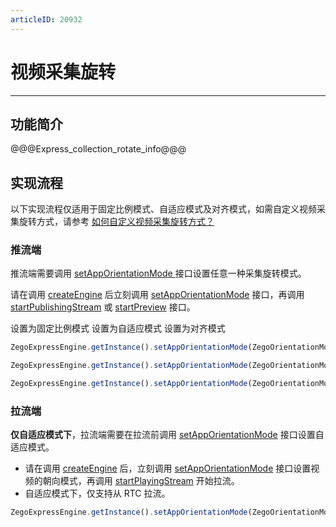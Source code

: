```yaml
---
articleID: 20932
---
```

# 视频采集旋转

- - -

## 功能简介

@@@Express_collection_rotate_info@@@

## 实现流程

<div class="mk-warning">

以下实现流程仅适用于固定比例模式、自适应模式及对齐模式，如需自定义视频采集旋转方式，请参考 [如何自定义视频采集旋转方式？](http://doc-zh.zego.im/faq/express_video_capture_rotation?product=ExpressVideo&platform=android)

</div>

### 推流端

推流端需要调用 [setAppOrientationMode ](/unique-api/express-video-sdkhttps://doc-zh.zego.im/article/ets_ohos/classes/_zegoexpressengine_.zegoexpressengine.html#setapporientationmode) 接口设置任意一种采集旋转模式。

<div class="mk-warning">

请在调用 [createEngine](/unique-api/express-video-sdkhttps://doc-zh.zego.im/article/ets_ohos/classes/_zegoexpressengine_.zegoexpressengine.html#createengine) 后立刻调用 [setAppOrientationMode](/unique-api/express-video-sdkhttps://doc-zh.zego.im/article/ets_ohos/classes/_zegoexpressengine_.zegoexpressengine.html#setapporientationmode) 接口，再调用 [startPublishingStream](/unique-api/express-video-sdkhttps://doc-zh.zego.im/article/ets_ohos/classes/_zegoexpressengine_.zegoexpressengine.html#startpublishingstream) 或 [startPreview](/unique-api/express-video-sdkhttps://doc-zh.zego.im/article/ets_ohos/classes/_zegoexpressengine_.zegoexpressengine.html#startpreview) 接口。
 
</div>


<div class="multiple-select-codes">
    <div class="code-tabs hide-scrollbar">
      <div class="scroll-box">
        <span class="tab-item">
          <span>设置为固定比例模式</span>
        </span>
        <span class="tab-item">
          <span>设置为自适应模式</span>
        </span>
        <span class="tab-item">
          <span>设置为对齐模式</span>
        </span>
      </div>
    </div>

  <div class="code-list">
  
  ```ts
ZegoExpressEngine.getInstance().setAppOrientationMode(ZegoOrientationMode.FixedResolutionRatio);
  ```
  
  ```ts
ZegoExpressEngine.getInstance().setAppOrientationMode(ZegoOrientationMode.Adaption);
  ```
  
  ```ts
ZegoExpressEngine.getInstance().setAppOrientationMode(ZegoOrientationMode.Alignment);
  ```
  </div>
</div>

### 拉流端

**仅自适应模式下**，拉流端需要在拉流前调用 [setAppOrientationMode](/unique-api/express-video-sdkhttps://doc-zh.zego.im/article/ets_ohos/classes/_zegoexpressengine_.zegoexpressengine.html#setapporientationmode) 接口设置自适应模式。

<div class="mk-warning">


- 请在调用 [createEngine](/unique-api/express-video-sdkhttps://doc-zh.zego.im/article/ets_ohos/classes/_zegoexpressengine_.zegoexpressengine.html#createengine) 后，立刻调用 [setAppOrientationMode](/unique-api/express-video-sdkhttps://doc-zh.zego.im/article/ets_ohos/classes/_zegoexpressengine_.zegoexpressengine.html#setapporientationmode) 接口设置视频的朝向模式，再调用 [startPlayingStream](/unique-api/express-video-sdkhttps://doc-zh.zego.im/article/ets_ohos/classes/_zegoexpressengine_.zegoexpressengine.html#startplayingstream) 开始拉流。 
- 自适应模式下，仅支持从 RTC 拉流。
</div>

```ts
ZegoExpressEngine.getInstance().setAppOrientationMode(ZegoOrientationMode.Adaption);
```
